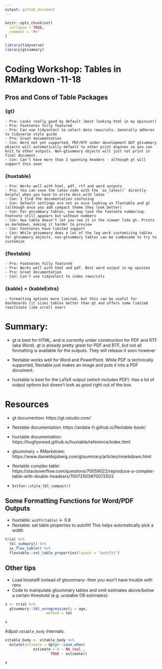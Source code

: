 ```yaml
---
output: github_document
---
```


<!-- README.md is generated from README.Rmd. Please edit that file -->

```r
knitr::opts_chunk$set(
  collapse = TRUE,
  comment = "#>"
)

library(tidyverse)
library(gtsummary)
```

# Coding Workshop: Tables in RMarkdown \n2021-11-18

## Pros and Cons of Table Packages

### {gt}
    - Pro: Looks really good by default (best looking html in my opinion!)
    - Pro: Footnotes fully featured
    - Pro: Can use tidyselect to select data rows/cols. Generally adheres to tidyverse style guide 
    - Pro: Great documentation 
    - Con: Word not yet supported, PDF/RTF under development BUT gtsummary objects will automatically default to other print engines so you can knit to other outputs. Non-gtsummary objects will just not print in final document. 
    - Con: Can't have more than 2 spanning headers - although gt will support this soon

### {huxtable}
    - Pro: Works well with html, pdf, rtf and word outputs
    - Pro: You can save the latex code with the `as_latex()` directly- helpful when you have to write docs with latex
    - Con: I find the documentation confusing
    - Con: Default settings are not as nice looking as flextable and gt (although once you add compact theme they look better)
    - Con: For gtsummary tables, you may lose the footnote numbering. Footnote still appears but without numbers
    - Con: Hux table doesn’t let you see it in the viewer like gt. Prints as markdown, making it harder to preview
    - Con: Footnotes have limited support
    - Con: While gtsummary does a lot of the leg work customizing tables for gtsummary objects, non-gtsummary tables can be cumbesome to try to customize 
    
    
### {flextable}
    - Pro: Footnotes fully featured
    - Pro: Works well with html and pdf. Best word output in my opinion
    - Pro: Great documentation 
    - Con: Can't use tidyselect to index rows/cols
    
    
### {kable} + {kableExtra}
    - Formatting options more limited, but this can be useful for dashboards (it sizes tables better than gt and offers some limited reactivate like scroll over)
    
# Summary: 

- gt is best for HTML, and is currently under construction for PDF and RTF (aka Word). gt is already pretty great for PDF and RTF, but not all formatting is available for the outputs. They will release it soon however

- flextable works well for Word and PowerPoint. While PDF is technically supported, flextable just makes an image and puts it into a PDF document.

- huxtable is best for the LaTeX output (which includes PDF). Has a lot of output options but doesn't look as good right out of the box. 

# Resources

- gt documention: https://gt.rstudio.com/ 
- flextable documentation: https://ardata-fr.github.io/flextable-book/
- huxtable documentation: https://hughjonesd.github.io/huxtable/reference/index.html

- gtsummary + RMarkdown: https://www.danieldsjoberg.com/gtsummary/articles/rmarkdown.html 

- flextable complex table: https://stackoverflow.com/questions/70059022/reproduce-a-complex-table-with-double-headesrs/70072503#70072503 
- `bstfun::style_tbl_compact()`

## Some Formatting Functions for Word/PDF Outputs

- huxtable: `width(table)` <-  0.8
- flextable: set table properties to autofit! This helps automatically pick a width

```r

trial %>%
  tbl_summary() %>%
  as_flex_table() %>%
  flextable::set_table_properties(layout = "autofit")

```

## Other tips

- Load biostatR instead of gtsummary- then you won't have trouble with renv
- Code to manipulate gtsummary tables and omit estimates above/below a certain threshold (e.g. unstable OR estimates):

```r

x <- trial %>% 
  gtsummary::tbl_uvregression(y = age, 
                   method = lm)

x
```

Adjust `x$table_body` internals:

```r

x$table_body <- x$table_body %>%
  mutate(estimate = dplyr::case_when(
             estimate < 0 ~ NA_real_, 
                     TRUE ~ estimate))

x
```



